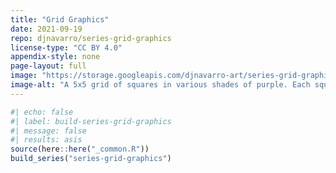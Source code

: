 ```yaml
---
title: "Grid Graphics"
date: 2021-09-19
repo: djnavarro/series-grid-graphics
license-type: "CC BY 4.0"
appendix-style: none
page-layout: full
image: "https://storage.googleapis.com/djnavarro-art/series-grid-graphics/800/grid_sys01_seed1002.png"
image-alt: "A 5x5 grid of squares in various shades of purple. Each square is filled with a spatial noise pattern"
---
```

   
::: {.grid}
  
```r
#| echo: false
#| label: build-series-grid-graphics
#| message: false
#| results: asis
source(here::here("_common.R"))
build_series("series-grid-graphics")
```
   
:::
   
